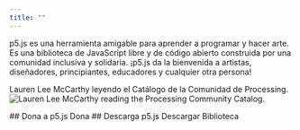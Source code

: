 ```yaml
---
title: ""
---
```


p5.js es una herramienta amigable para aprender a programar y hacer arte. Es una biblioteca de JavaScript libre y de código abierto construida por una comunidad inclusiva y solidaria. ¡p5.js da la bienvenida a artistas, diseñadores, principiantes, educadores y cualquier otra persona!

Lauren Lee McCarthy leyendo el Catálogo de la Comunidad de Processing.
<Image src={HeroImage} alt='Lauren Lee McCarthy reading the Processing Community Catalog.' class='full-bleed-image'/>

<ReferenceAndExamples
  referenceHeaderText="Explore the p5.js library reference"
  examplesHeaderText="Learn p5.js with examples"
/>

<CommunitySketches headerText='See the p5.js community in action'/>

<Columns>
<Column>
## Dona a p5.js
<LinkButton variant='link' url='/donate'>Dona</LinkButton>
</Column>
<Column>
## Descarga p5.js
<LinkButton variant='link' url='/download'>Descargar Biblioteca</LinkButton>
</Column>
</Columns>
